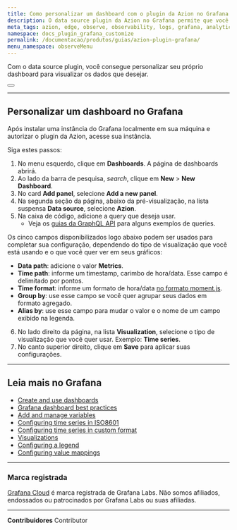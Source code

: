 ```yaml
---
title: Como personalizar um dashboard com o plugin da Azion no Grafana
description: O data source plugin da Azion no Grafana permite que você visualize os dados de suas aplicações existentes na Azion em um dashboard do Grafana.
meta_tags: azion, edge, observe, observability, logs, grafana, analytics
namespace: docs_plugin_grafana_customize
permalink: /documentacao/produtos/guias/azion-plugin-grafana/
menu_namespace: observeMenu
---
```



Com o data source plugin, você consegue personalizar seu próprio dashboard para visualizar os dados que desejar.

<Button href="/pt-br/documentacao/produtos/guias/observe/integrar-grafana/" text="saiba mais sobre integrar com grafana" variant="secondary" target="_blank"></Button>

---

## Personalizar um dashboard no Grafana

Após instalar uma instância do Grafana localmente em sua máquina e autorizar o plugin da Azion, acesse sua instância.

Siga estes passos:

1. No menu esquerdo, clique em **Dashboards**. A página de dashboards abrirá.
2. Ao lado da barra de pesquisa, *search*, clique em **New** > **New Dashboard**.
3. No card **Add panel**, selecione **Add a new panel**.
4. Na segunda seção da página, abaixo da pré-visualização, na lista suspensa **Data source**, selecione **Azion**.
5. Na caixa de código, adicione a query que deseja usar.
    - Veja os [guias da GraphQL API](/pt-br/documentacao/produtos/graphql-api/visao-geral/) para alguns exemplos de queries.

Os cinco campos disponibilizados logo abaixo podem ser usados para completar sua configuração, dependendo do tipo de visualização que você está usando e o que você quer ver em seus gráficos:

- **Data path**: adicione o valor **Metrics**.
- **Time path**: informe um timestamp, carimbo de hora/data. Esse campo é delimitado por pontos.
- **Time format**: informe um formato de hora/data [no formato moment.js](https://momentjs.com/docs/#/parsing/string/).
- **Group by**: use esse campo se você quer agrupar seus dados em formato agregado.
- **Alias by**: use esse campo para mudar o valor e o nome de um campo exibido na legenda.

6. No lado direito da página, na lista **Visualization**, selecione o tipo de visualização que você quer usar. Exemplo: **Time series**.
7. No canto superior direito, clique em **Save** para aplicar suas configurações.

---

## Leia mais no Grafana

- [Create and use dashboards](https://grafana.com/docs/grafana/latest/dashboards/)
- [Grafana dashboard best practices](https://grafana.com/docs/grafana/latest/dashboards/build-dashboards/best-practices/)
- [Add and manage variables](https://grafana.com/docs/grafana/latest/dashboards/variables/)
- [Configuring time series in ISO8601](https://momentjs.com/docs/#/parsing/string/)
- [Configuring time series in custom format](https://momentjs.com/docs/#/parsing/string-format/)
- [Visualizations](https://grafana.com/docs/grafana/latest/panels-visualizations/visualizations/)
- [Configuring a legend](https://grafana.com/docs/grafana/latest/panels-visualizations/visualizations/configure-legend/)
- [Configuring value mappings](https://grafana.com/docs/grafana/latest/panels-visualizations/configure-value-mappings/)

---

### Marca registrada

[Grafana Cloud](https://grafana.com/products/cloud/) é marca registrada de Grafana Labs. Não somos afiliados, endossados ou patrocinados por Grafana Labs ou suas afiliadas.





---


**Contribuidores** <ContributorList>Contributor</ContributorList>
